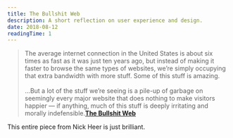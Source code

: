 ```yaml
---
title: The Bullshit Web
description: A short reflection on user experience and design.
date: 2018-08-12
readingTime: 1
---
```


>The average internet connection in the United States is about six times as fast as it was just ten years ago, but instead of making it faster to browse the same types of websites, we’re simply occupying that extra bandwidth with more stuff. Some of this stuff is amazing.<br /><br />
...But a lot of the stuff we’re seeing is a pile-up of garbage on seemingly every major website that does nothing to make visitors happier — if anything, much of this stuff is deeply irritating and morally indefensible.**[The Bullshit Web](https://pxlnv.com/blog/bullshit-web/)**

This entire piece from Nick Heer is just brilliant.